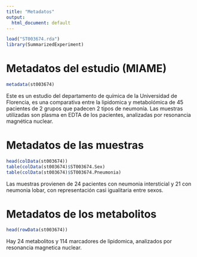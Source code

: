 ```yaml
---
title: "Metadatos"
output:
  html_document: default
---
```

```r
load("ST003674.rda")
library(SummarizedExperiment)
```

# Metadatos del estudio (MIAME)

```r
metadata(st003674)
```
Este es un estudio del departamento de química de la Universidad de Florencia, es una comparativa entre la lipidomica y metabolómica de 45 pacientes de 2 grupos que padecen 2 tipos de neumonía. Las muestras utilizadas son plasma en EDTA de los pacientes, analizadas por resonancia magnética nuclear. 

# Metadatos de las muestras

```r
head(colData(st003674))
table(colData(st003674)$ST003674.Sex)
table(colData(st003674)$ST003674.Pneumonia)
```

Las muestras provienen de 24 pacientes con neumonia intersticial y 21 con neumonia lobar, con representación casi igualitaria entre sexos. 

# Metadatos de los metabolitos

```r
head(rowData(st003674))
```
Hay 24 metabolitos y 114 marcadores de lipidomica, analizados por resonancia magnetica nuclear. 

